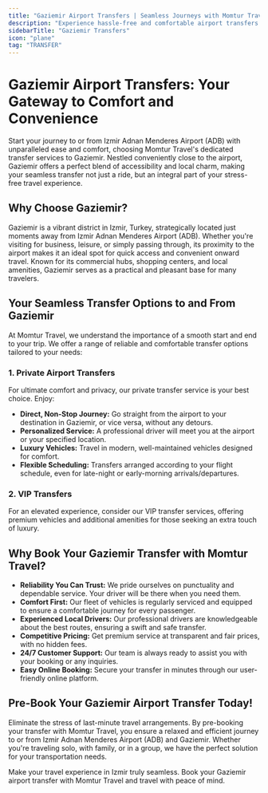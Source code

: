 ```yaml
---
title: "Gaziemir Airport Transfers | Seamless Journeys with Momtur Travel"
description: "Experience hassle-free and comfortable airport transfers between Izmir Adnan Menderes Airport (ADB) and Gaziemir with Momtur Travel. Your journey, our priority."
sidebarTitle: "Gaziemir Transfers"
icon: "plane"
tag: "TRANSFER"
---
```


# Gaziemir Airport Transfers: Your Gateway to Comfort and Convenience

Start your journey to or from Izmir Adnan Menderes Airport (ADB) with unparalleled ease and comfort, choosing Momtur Travel's dedicated transfer services to Gaziemir. Nestled conveniently close to the airport, Gaziemir offers a perfect blend of accessibility and local charm, making your seamless transfer not just a ride, but an integral part of your stress-free travel experience.

## Why Choose Gaziemir?

Gaziemir is a vibrant district in Izmir, Turkey, strategically located just moments away from Izmir Adnan Menderes Airport (ADB). Whether you're visiting for business, leisure, or simply passing through, its proximity to the airport makes it an ideal spot for quick access and convenient onward travel. Known for its commercial hubs, shopping centers, and local amenities, Gaziemir serves as a practical and pleasant base for many travelers.

## Your Seamless Transfer Options to and From Gaziemir

At Momtur Travel, we understand the importance of a smooth start and end to your trip. We offer a range of reliable and comfortable transfer options tailored to your needs:

### 1. Private Airport Transfers

For ultimate comfort and privacy, our private transfer service is your best choice. Enjoy:
*   **Direct, Non-Stop Journey:** Go straight from the airport to your destination in Gaziemir, or vice versa, without any detours.
*   **Personalized Service:** A professional driver will meet you at the airport or your specified location.
*   **Luxury Vehicles:** Travel in modern, well-maintained vehicles designed for comfort.
*   **Flexible Scheduling:** Transfers arranged according to your flight schedule, even for late-night or early-morning arrivals/departures.

### 2. VIP Transfers

For an elevated experience, consider our VIP transfer services, offering premium vehicles and additional amenities for those seeking an extra touch of luxury.

## Why Book Your Gaziemir Transfer with Momtur Travel?

*   **Reliability You Can Trust:** We pride ourselves on punctuality and dependable service. Your driver will be there when you need them.
*   **Comfort First:** Our fleet of vehicles is regularly serviced and equipped to ensure a comfortable journey for every passenger.
*   **Experienced Local Drivers:** Our professional drivers are knowledgeable about the best routes, ensuring a swift and safe transfer.
*   **Competitive Pricing:** Get premium service at transparent and fair prices, with no hidden fees.
*   **24/7 Customer Support:** Our team is always ready to assist you with your booking or any inquiries.
*   **Easy Online Booking:** Secure your transfer in minutes through our user-friendly online platform.

## Pre-Book Your Gaziemir Airport Transfer Today!

Eliminate the stress of last-minute travel arrangements. By pre-booking your transfer with Momtur Travel, you ensure a relaxed and efficient journey to or from Izmir Adnan Menderes Airport (ADB) and Gaziemir. Whether you're traveling solo, with family, or in a group, we have the perfect solution for your transportation needs.

Make your travel experience in Izmir truly seamless. Book your Gaziemir airport transfer with Momtur Travel and travel with peace of mind.
